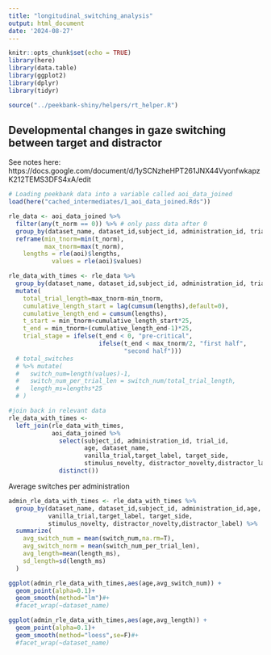 ```yaml
---
title: "longitudinal_switching_analysis"
output: html_document
date: '2024-08-27'
---
```


```r
knitr::opts_chunk$set(echo = TRUE)
library(here)
library(data.table)
library(ggplot2)
library(dplyr)
library(tidyr)

source("../peekbank-shiny/helpers/rt_helper.R")
```

## Developmental changes in gaze switching between target and distractor

See notes here: https://docs.google.com/document/d/1ySCNzheHPT261JNX44VyonfwkapzK212TEMS3DFS4xA/edit

```r
# Loading peekbank data into a variable called aoi_data_joined
load(here("cached_intermediates/1_aoi_data_joined.Rds"))
```

```r
rle_data <- aoi_data_joined %>%
  filter(any(t_norm == 0)) %>% # only pass data after 0
  group_by(dataset_name, dataset_id,subject_id, administration_id, trial_id) %>%
  reframe(min_tnorm=min(t_norm),
          max_tnorm=max(t_norm),
    lengths = rle(aoi)$lengths, 
            values = rle(aoi)$values) 

rle_data_with_times <- rle_data %>%
  group_by(dataset_name, dataset_id,subject_id, administration_id, trial_id) %>%
  mutate(
    total_trial_length=max_tnorm-min_tnorm,
    cumulative_length_start = lag(cumsum(lengths),default=0),
    cumulative_length_end = cumsum(lengths),
    t_start = min_tnorm+cumulative_length_start*25,
    t_end = min_tnorm+(cumulative_length_end-1)*25,
    trial_stage = ifelse(t_end < 0, "pre-critical",
                         ifelse(t_end < max_tnorm/2, "first half",
                                "second half")))
  # total_switches
  # %>% mutate(
  #   switch_num=length(values)-1,
  #   switch_num_per_trial_len = switch_num/total_trial_length,
  #   length_ms=lengths*25
  # )

#join back in relevant data
rle_data_with_times <-
  left_join(rle_data_with_times,
            aoi_data_joined %>%
              select(subject_id, administration_id, trial_id,
                     age, dataset_name,
                     vanilla_trial,target_label, target_side,
                     stimulus_novelty, distractor_novelty,distractor_label) %>%
              distinct())

```

Average switches per administration

```r
admin_rle_data_with_times <- rle_data_with_times %>%
  group_by(dataset_name, dataset_id,subject_id, administration_id,age,
           vanilla_trial,target_label, target_side,
           stimulus_novelty, distractor_novelty,distractor_label) %>%
  summarize(
    avg_switch_num = mean(switch_num,na.rm=T),
    avg_switch_norm = mean(switch_num_per_trial_len),
    avg_length=mean(length_ms),
    sd_length=sd(length_ms)
  )
```

```r
ggplot(admin_rle_data_with_times,aes(age,avg_switch_num)) +
  geom_point(alpha=0.1)+
  geom_smooth(method="lm")#+
  #facet_wrap(~dataset_name)

ggplot(admin_rle_data_with_times,aes(age,avg_length)) +
  geom_point(alpha=0.1)+
  geom_smooth(method="loess",se=F)#+
  #facet_wrap(~dataset_name)




```



